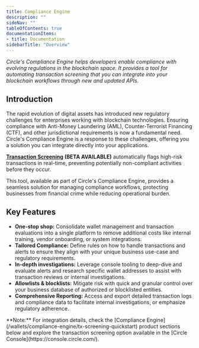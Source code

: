 ```yaml
---
title: Compliance Engine
description: ""
sideNav: ""
tableOfContents: true
documentationItems: 
- title: Documentation
sidebarTitle: "Overview"
---
```


_Circle's Compliance Engine helps developers enable compliance with evolving
regulations in the blockchain space. It provides a tool for automating
transaction screening that you can integrate into your blockchain workflows
through new and updated APIs._

## Introduction

The rapid evolution of digital assets has introduced new regulatory challenges
for enterprises working with blockchain technologies. Ensuring compliance with
Anti-Money Laundering (AML), Counter-Terrorist Financing (CTF), and other
jurisdictional requirements is now a fundamental need. Circle's Compliance
Engine is a response to these challenges, offering you a solution you can
integrate directly into your applications.

**[Transaction Screening](/w3s/tx-/wallets/compliance-engine/tx-screening) (BETA
AVAILABLE)** automatically flags high-risk transactions in real-time, preventing
potentially non-compliant activities before they occur.

This tool, available as part of Circle's Compliance Engine, provides a seamless
solution for managing compliance workflows, protecting businesses from financial
crime while reducing operational burden.

## Key Features

- **One-stop shop:** Consolidate wallet management and transaction evaluations
  into a single platform to remove additional costs like internal training,
  vendor onboarding, or system integrations.
- **Tailored Compliance:** Define rules on how to handle transactions and alerts
  to ensure they align with your unique business use-case and regulatory
  requirements.
- **In-depth investigations:** Leverage console tooling to deep-dive and
  evaluate alerts and research specific wallet addresses to assist with
  transaction reviews or internal investigations.
- **Allowlists & blocklists:** Mitigate risk with quick and granular control
  over your business database of authorized or blocklisted entities.
- **Comprehensive Reporting:** Access and export detailed transaction logs and
  compliance data to facilitate internal investigations, or emphasize regulatory
  adherence.

<Note>
**Note:** For integration details, check the
[Compliance Engine](/wallets/compliance-engine/tx-screening-quickstart) product
sections below and explore the transaction screening option available in the
[Circle Console](https://console.circle.com/).
</Note>